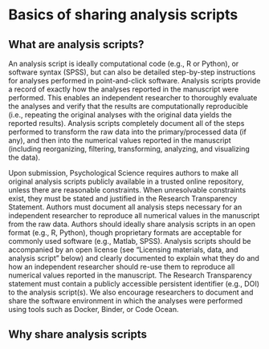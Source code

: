 # Basics of sharing analysis scripts

## What are analysis scripts?

An analysis script is ideally computational code (e.g., R or Python), or software syntax (SPSS), but can also be detailed step-by-step instructions for analyses performed in point-and-click software. Analysis scripts provide a record of exactly how the analyses reported in the manuscript were performed. This enables an independent researcher to thoroughly evaluate the analyses and verify that the results are computationally reproducible (i.e., repeating the original analyses with the original data yields the reported results). Analysis scripts completely document all of the steps performed to transform the raw data into the primary/processed data (if any), and then into the numerical values reported in the manuscript (including reorganizing, filtering, transforming, analyzing, and visualizing the data).

Upon submission, Psychological Science requires authors to make all original analysis scripts publicly available in a trusted online repository, unless there are reasonable constraints. When unresolvable constraints exist, they must be stated and justified in the Research Transparency Statement. Authors must document all analysis steps necessary for an independent researcher to reproduce all numerical values in the manuscript from the raw data. Authors should ideally share analysis scripts in an open format (e.g., R, Python), though proprietary formats are acceptable for commonly used software (e.g., Matlab, SPSS). Analysis scripts should be accompanied by an open license (see “Licensing materials, data, and analysis script” below) and clearly documented to explain what they do and how an independent researcher should re-use them to reproduce all numerical values reported in the manuscript. The Research Transparency statement must contain a publicly accessible persistent identifier (e.g., DOI) to the analysis script(s). We also encourage researchers to document and share the software environment in which the analyses were performed using tools such as Docker, Binder, or Code Ocean.

## Why share analysis scripts
